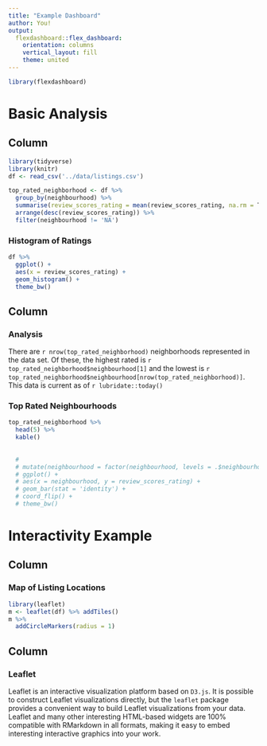 ```yaml
---
title: "Example Dashboard"
author: You! 
output: 
  flexdashboard::flex_dashboard:
    orientation: columns
    vertical_layout: fill
    theme: united
---
```


```r
library(flexdashboard)
```

# Basic Analysis

Column {data-width=650}
-----------------------------------------------------------------------



```r
library(tidyverse)
library(knitr)
df <- read_csv('../data/listings.csv')

top_rated_neighborhood <- df %>% 
  group_by(neighbourhood) %>% 
  summarise(review_scores_rating = mean(review_scores_rating, na.rm = T)) %>% 
  arrange(desc(review_scores_rating)) %>% 
  filter(neighbourhood != 'NA')
```

### Histogram of Ratings

```r
df %>% 
  ggplot() + 
  aes(x = review_scores_rating) + 
  geom_histogram() + 
  theme_bw()
```


Column {data-width=350}
-----------------------------------------------------------------------

### Analysis

There are ```r nrow(top_rated_neighborhood)``` neighborhoods represented in the data set. Of these, the highest rated is ```r top_rated_neighborhood$neighbourhood[1]``` and the lowest is ```r top_rated_neighborhood$neighbourhood[nrow(top_rated_neighborhood)]```. This data is current as of ```r lubridate::today()```

### Top Rated Neighbourhoods
```r
top_rated_neighborhood %>% 
  head(5) %>% 
  kable()
  
  
  # 
  # mutate(neighbourhood = factor(neighbourhood, levels = .$neighbourhood)) %>% 
  # ggplot() + 
  # aes(x = neighbourhood, y = review_scores_rating) + 
  # geom_bar(stat = 'identity') + 
  # coord_flip() + 
  # theme_bw() 
```




# Interactivity Example

Column {data-width=650}
-----------------------------------------------------------------------

### Map of Listing Locations

```r
library(leaflet)
m <- leaflet(df) %>% addTiles()
m %>% 
  addCircleMarkers(radius = 1)
```






Column {data-width=350}
-----------------------------------------------------------------------

### Leaflet

Leaflet is an interactive visualization platform based on `D3.js`. It is possible to construct Leaflet visualizations directly, but the `leaflet` package provides a convenient way to  build Leaflet visualizations from your data. Leaflet and many other interesting HTML-based widgets are 100% compatible with RMarkdown in all formats, making it easy to embed interesting interactive graphics into your work. 
